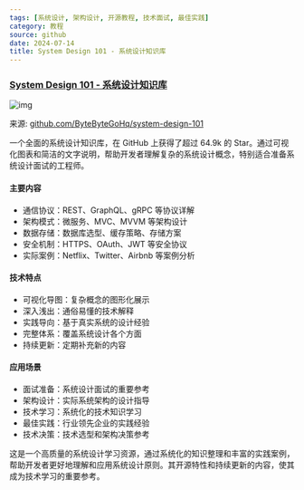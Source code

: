 ```yaml
---
tags: [系统设计, 架构设计, 开源教程, 技术面试, 最佳实践]
category: 教程
source: github
date: 2024-07-14
title: System Design 101 - 系统设计知识库
---
```


### [System Design 101 - 系统设计知识库](https://github.com/ByteByteGoHq/system-design-101)

![img](https://img.mengpeng.tech/i/2024/12/08/67556fe86d263.webp)

来源: [github.com/ByteByteGoHq/system-design-101](https://github.com/ByteByteGoHq/system-design-101)

一个全面的系统设计知识库，在 GitHub 上获得了超过 64.9k 的 Star。通过可视化图表和简洁的文字说明，帮助开发者理解复杂的系统设计概念，特别适合准备系统设计面试的工程师。

#### 主要内容
- 通信协议：REST、GraphQL、gRPC 等协议详解
- 架构模式：微服务、MVC、MVVM 等架构设计
- 数据存储：数据库选型、缓存策略、存储方案
- 安全机制：HTTPS、OAuth、JWT 等安全协议
- 实际案例：Netflix、Twitter、Airbnb 等案例分析

#### 技术特点
- 可视化导图：复杂概念的图形化展示
- 深入浅出：通俗易懂的技术解释
- 实践导向：基于真实系统的设计经验
- 完整体系：覆盖系统设计各个方面
- 持续更新：定期补充新的内容

#### 应用场景
- 面试准备：系统设计面试的重要参考
- 架构设计：实际系统架构的设计指导
- 技术学习：系统化的技术知识学习
- 最佳实践：行业领先企业的实践经验
- 技术决策：技术选型和架构决策参考

这是一个高质量的系统设计学习资源，通过系统化的知识整理和丰富的实践案例，帮助开发者更好地理解和应用系统设计原则。其开源特性和持续更新的内容，使其成为技术学习的重要参考。 